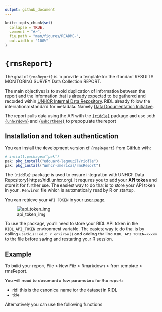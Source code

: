 ```yaml
---
output: github_document
---
```


<!-- README.md is generated from README.Rmd. Please edit that file -->

```r
knitr::opts_chunk$set(
  collapse = TRUE,
  comment = "#>",
  fig.path = "man/figures/README-",
  out.width = "100%"
)
```

# `{rmsReport}`

<!-- badges: start -->
<!-- badges: end -->

The goal of `{rmsReport}` is to provide a template for the standard RESULTS MONITORING SURVEY Data Collection REPORT.

The main objectives is to avoid duplication of information between the report and the information that is already expected to be gathered and recorded within [UNHCR Internal Data Repository](http://ridl.unhcr.org). RIDL already follow the international standard for metadata. Namely [Data Documentation Initiative](https://ddialliance.org/).

The report pulls data using the API with the [`{riddle}`]() package and use both [`{unhcrdown}`]() and [`{unhcrtheme}`]() to prepopulate the report




## Installation and token authentication 

You can install the development version of `{rmsReport}` from [GitHub](https://github.com/) with:

``` r
# install.packages("pak")
pak::pkg_install("edouard-legoupil/riddle")
pak::pkg_install("unhcr-americas/rmsReport")
```


The `{riddle}` package is used to ensure integration with UNHCR Data Repository](https://ridl.unhcr.org).
It requires you to add your __API token__ and store it for further use. 
The easiest way to do that is to store your API token in your `.Renviron` file which 
is automatically read by R on startup.

You can retrieve your `API TOKEN` in your [user page](https://ridl.unhcr.org/user/).

![api_token_img](https://raw.githubusercontent.com/Edouard-Legoupil/riddle/main/inst/token.png)

To use the package, you’ll need to store your RIDL API token in the `RIDL_API_TOKEN` environment variable. 
The easiest way to do that is by calling `usethis::edit_r_environ()` and adding the line
`RIDL_API_TOKEN=xxxxx` to the file before saving and restarting your R session.



## Example

To build your report, File > New File > Rmarkdown > from template > rmsReport.

You will need to document a few parameters for the report:

 * ridl this is the canonical name for the dataset in RIDL
 * title 

Alternatively you can use the following functions

``` r

```



